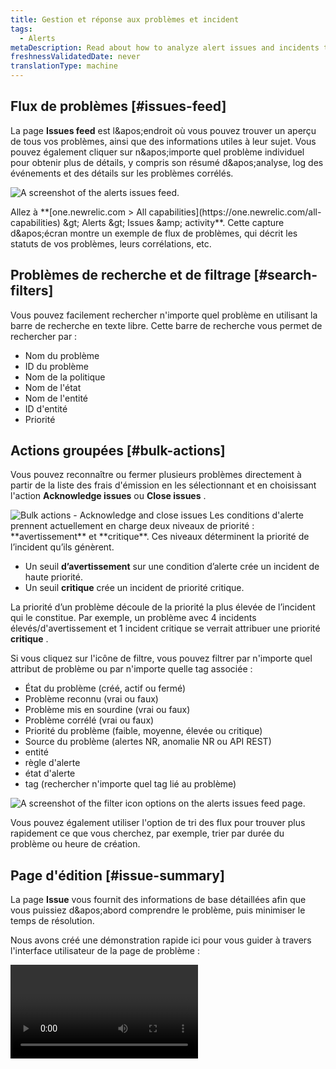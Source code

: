 ```yaml
---
title: Gestion et réponse aux problèmes et incident
tags:
  - Alerts
metaDescription: Read about how to analyze alert issues and incidents to determine the root cause of an issue.
freshnessValidatedDate: never
translationType: machine
---
```


## Flux de problèmes [#issues-feed]

La page <DNT>**Issues feed**</DNT> est l&amp;apos;endroit où vous pouvez trouver un aperçu de tous vos problèmes, ainsi que des informations utiles à leur sujet. Vous pouvez également cliquer sur n&amp;apos;importe quel problème individuel pour obtenir plus de détails, y compris son résumé d&amp;apos;analyse, log des événements et des détails sur les problèmes corrélés.

<img
  title="The alerts issues feed."
  alt="A screenshot of the alerts issues
  feed."
  src="/images/accounts_screenshot-full_issue-feed.webp"
/>

<figcaption>
  Allez à <DNT>**[one.newrelic.com &gt; All capabilities](https://one.newrelic.com/all-capabilities) &amp;gt; Alerts &amp;gt; Issues &amp;amp; activity**</DNT>. Cette capture d&amp;apos;écran montre un exemple de flux de problèmes, qui décrit les statuts de vos problèmes, leurs corrélations, etc.
</figcaption>

## Problèmes de recherche et de filtrage [#search-filters]

Vous pouvez facilement rechercher n&apos;importe quel problème en utilisant la barre de recherche en texte libre. Cette barre de recherche vous permet de rechercher par :

* Nom du problème
* ID du problème
* Nom de la politique
* Nom de l&apos;état
* Nom de l&apos;entité
* ID d&apos;entité
* Priorité

## Actions groupées [#bulk-actions]

Vous pouvez reconnaître ou fermer plusieurs problèmes directement à partir de la liste des frais d&apos;émission en les sélectionnant et en choisissant l&apos;action <DNT>**Acknowledge issues**</DNT> ou <DNT>**Close issues**</DNT> .

<img title="Bulk actions - Acknowledge and close issues" alt="Bulk actions - Acknowledge and close issues" src="/images/alerts_screenshot-crop_issues-acknowledge-close-issues.webp" />

<Callout variant="important">
  Les conditions d&apos;alerte prennent actuellement en charge deux niveaux de priorité : **avertissement** et **critique**. Ces niveaux déterminent la priorité de l’incident qu’ils génèrent.

  * Un seuil **d’avertissement** sur une condition d’alerte crée un incident de haute priorité.
  * Un seuil **critique** crée un incident de priorité critique.

  La priorité d’un problème découle de la priorité la plus élevée de l’incident qui le constitue. Par exemple, un problème avec 4 incidents élevés/d&apos;avertissement et 1 incident critique se verrait attribuer une priorité **critique** .
</Callout>

Si vous cliquez sur l&apos;icône de filtre, vous pouvez filtrer par n&apos;importe quel attribut de problème ou par n&apos;importe quelle tag associée :

* État du problème (créé, actif ou fermé)
* Problème reconnu (vrai ou faux)
* Problème mis en sourdine (vrai ou faux)
* Problème corrélé (vrai ou faux)
* Priorité du problème (faible, moyenne, élevée ou critique)
* Source du problème (alertes NR, anomalie NR ou API REST)
* entité
* règle d&apos;alerte
* état d&apos;alerte
* tag (rechercher n&apos;importe quel tag lié au problème)

<img title="Filter icon options on the alerts issues feed page." alt="A screenshot of the filter icon options on the alerts issues feed page." src="/images/accounts_screenshot-crop_issue-feed-filter-icon.webp" />

Vous pouvez également utiliser l&apos;option de tri des flux pour trouver plus rapidement ce que vous cherchez, par exemple, trier par durée du problème ou heure de création.

## Page d&apos;édition [#issue-summary]

La page <DNT>**Issue**</DNT> vous fournit des informations de base détaillées afin que vous puissiez d&amp;apos;abord comprendre le problème, puis minimiser le temps de résolution.

Nous avons créé une démonstration rapide ici pour vous guider à travers l&apos;interface utilisateur de la page de problème :

<Video type="wistia" id="b13vkx69yv" />

Le <DNT>**Issue page**</DNT> comprend les sections suivantes :

* <DNT>**Issue payload:**</DNT> Cela vous fournit les détails de la charge utile du problème et vous permet de copier la charge utile en un clic.

* <DNT>**Issue destinations:**</DNT> Sous le nom du problème, vous verrez une catégorie appelée Notifié, qui présentera vos destinations. Passez la souris sur les destinations et vous verrez une présentation détaillée des destinations et un lien vers le ticket qui a été ouvert.

* <DNT>**Issue duration:**</DNT> En haut du nom du problème, vous verrez la durée du problème.

* <DNT>**Number of incidents:**</DNT> En haut de la section d&amp;apos;activité incident , vous verrez le nombre total d&amp;apos;incidents dans le problème.

* <DNT>**Incident list:**</DNT> Sur le côté gauche de la section d&amp;apos;activité incident , vous verrez la liste des activités incident , qui affiche les informations les plus pertinentes sur chaque incident telles que la priorité, l&amp;apos;état, le nom de l&amp;apos;incident, la date et l&amp;apos;heure de sa création et la durée. Vous pouvez également trier la liste par durée, par incident mis en sourdine, du plus récent au plus ancien et par incident critique à faible. Enfin, vous pouvez filtrer uniquement par incident ouvert en activant le bouton <DNT>**Show open only**</DNT> .

* <DNT>**Incident activity chosen:**</DNT> Cliquer sur un incident dans la liste des activités incident ouvrira l&amp;apos;incident sur la droite dans un mode d&amp;apos;affichage complet, qui inclura des informations telles que la règle d&amp;apos;alerte, la condition d&amp;apos;alerte et le type de condition d&amp;apos;alerte.

* <DNT>**Incident graph:**</DNT> Cliquer sur un incident dans la liste des activités incident ouvrira également le graphique incident dans son intégralité, ce qui vous permettra de mieux visualiser les périodes de dégradation, incident et de récupération.

* <DNT>**User actions (above the chart):**</DNT> Cliquer sur un incident dans la liste des activités d&amp;apos;incident affichera certaines actions que vous pouvez effectuer :

  * Une URL de livre d&apos;exécution apparaîtra ici si cette condition a une URL de livre d&apos;exécution définie.
  * Un bouton d&apos;aperçu de l&apos;entité qui vous redirige vers la page de résumé de l&apos;entité avec la fenêtre de temps de l&apos;incident (tout type d&apos;entité).
  * Un bouton <DNT>**See errors**</DNT> apparaît uniquement lorsqu&amp;apos;il existe des groupes d&amp;apos;erreurs de la boîte de réception des erreurs qui sont liés à la même entité et qui se sont produits dans la même fenêtre temporelle que l&amp;apos;incident.
  * L&apos;icône de points de suspension <DNT>**...**</DNT> possède un menu déroulant qui contient l&amp;apos;option de fermer un certain incident (uniquement lorsque le problème comporte plus d&amp;apos;un incident) et affiche également les frais incident .

* <DNT>**Incident entity section (below the chart):**</DNT> Si vous cliquez sur un incident dans la liste des activités d&amp;apos;incident, vous verrez ce qui suit :

  * L&apos;entité impactée, le type d&apos;entité et le nom du compte de cet incident appartiennent à.

  * Une liste de balises (balises d&apos;entité et de condition) et leurs valeurs. Cliquez sur le bouton <DNT>**Show all**</DNT> pour afficher toutes les balises.

    <img title="The Issues & activity page and its different sections: Issue payload, destinations, duration, and incident number, activity list, graph, and entity list." alt="A screenshot of the Issues & activity page and its different sections: Issue payload, destinations, duration, and incident number, activity list, graph, and entity list." src="/images/accounts_screenshot-crop_new-issue-page.webp" />

## Autopsie [#postmortem-intro]

Une autopsie est un processus rétrospectif que les équipes utilisent pour analyser ce qui a fonctionné et ce qui n&apos;a pas fonctionné lors de la réponse et de la résolution d&apos;un incident.

Dans la plateforme New Relic , la fonctionnalité post-mortem est un outil qui collecte automatiquement les données liées à un incident, permettant à votre équipe de se concentrer sur l&apos;analyse et les éléments d&apos;action pour améliorer les réponses aux incidents futurs.

L&apos;autopsie comprend :

* le compte rendu d&apos;un incident, y compris les descriptions
* Chronologie de l&apos;incident
* L&apos;impact de l&apos;incident
* Les causes profondes de l&apos;incident
* Mesures d&apos;atténuation prises par votre équipe
* Mesures de suivi pour éviter que l&apos;incident ne se reproduise à l&apos;avenir

Pour connaître les étapes détaillées sur la création d&apos;un post-mortem ou pour regarder notre démonstration, visitez notre page [de documentation Post-mortem](/docs/alerts-applied-intelligence/applied-intelligence/postmortems-applied-intelligence/) .

## Analyse des causes profondes [#root-cause-analysis]

L’analyse des causes profondes trouve automatiquement les causes potentielles d’un problème et l’entité impactée. Il vous montre pourquoi des problèmes ouverts se sont produits, quel déploiement a contribué, ainsi que les logs d&apos;erreurs et l&apos;attribut pertinents. Avec cela, vous pouvez enquêter sur le problème et réduire votre Délai moyen de résolution (MTTR) (MTTR).

<Callout variant="tip">
  Notez que l’analyse des causes profondes dépend d’autres sources de données et fonctionnalités New Relic . C’est pourquoi les informations d’analyse des causes profondes ne sont pas toujours présentes pour chaque problème.
</Callout>

<img title="An example root cause analysis." alt="A screenshot example root cause analysis" src="/images/accounts_screenshot-crop_root-cause-analysis-.webp" />

<figcaption>
  Lorsque vous sélectionnez un problème, vous pouvez voir <DNT>**Root cause analysis**</DNT> informations.
</figcaption>

L&apos;analyse des causes profondes comprend trois sections principales UI :

* <DNT>**Deployment events**</DNT>:Lorsque vous mettez en place des déploiements, nous fournissons les déploiements les plus proches de la création du problème. Les changements, tels que le déploiement, représentent un pourcentage élevé des causes profondes des incidents et disposer de ces informations peut aider à diagnostiquer et à résoudre les problèmes.
* <DNT>**Error logs**</DNT>:Vous pouvez explorer des millions de messages de log en un seul clic et utiliser des requêtes manuelles pour vous aider à trouver des modèles anormaux et des problèmes difficiles à trouver.
* <DNT>**Attributes to investigate**</DNT>:Nous analysons la distribution des attributs et recherchons les causes possibles en trouvant des changements significatifs dans la distribution. Cette section montre également les changements dans la base de données et les métriques externes. Vous pouvez également [interroger un attribut intéressant](/docs/query-your-data/nrql-new-relic-query-language/get-started/introduction-nrql-new-relics-query-language).

## Entité impactée et carte des enjeux

<img title="The issue entity map view." alt="A screenshot of the issue entity map view." src="/images/accounts_screenshot-crop_issue-map-final.webp" />

<figcaption>
  Passez la souris sur une entité pour voir plus d’informations à son sujet.
</figcaption>

Dans la section <DNT>**Impacted entities**</DNT> , une carte des problèmes est disponible pour tout problème impliquant deux entités ou plus. La [carte](/docs/new-relic-one/use-new-relic-one/ui-data/maps-in-context/) montre non seulement l’entité affectée, mais aussi les services et les ressources directement liés à cette entité.

<DNT>**Impacted entities:**</DNT> Une entité est tout ce qui possède des données que vous pouvez monitorer. Plus précisément, ils se concentrent sur les incidents provenant des sources New Relic , en extrayant l&amp;apos;entité et en fournissant un résumé. Chaque entité est unique. Vous pouvez voir votre entité dans une liste ou sur une carte.

Selon les données d’un problème, ces quatre sections peuvent apparaître ensemble pour chaque problème ou séparément. Il vous suffit de cliquer sur les 3 points à côté de l&apos;entité pour ouvrir le menu déroulant avec les options suivantes :

* <DNT>**See dashboards**</DNT> aide l&amp;apos;utilisateur de votre compte à consulter et à interagir avec [les dashboards](/docs/query-your-data/explore-query-data/dashboards/introduction-dashboards/) que vous avez créés et qui sont liés à une entité. Les requêtes que vous avez exécutées pour alimenter les différents widgets sont automatiquement mappées à l&amp;apos;entité chaque fois que possible et vous sont présentées ici pour un accès et une découverte rapides.
* <DNT>**Entity view**</DNT> ouvrira la page d&amp;apos;anomalie de l&amp;apos;application. Ceci est uniquement disponible pour les applications configurées pour la détection proactive.
* Il existe deux types de <DNT>**deployment events**</DNT>: le déploiement et le déploiement associé. Cliquez sur <DNT>**[Show all deployments](/whats-new/applied-intelligence-deployment-events-issue-feed)**</DNT> pour voir tous vos événements de déploiement dès leur arrivée, ou cliquez sur un déploiement spécifique pour voir sa page de déploiement <InlinePopover type="apm" />. La [pageAPM déploiement](/docs/change-tracking/change-tracking-view-analyze/#deployment-details) répertorie les déploiements récents et leur impact sur les scores Apdex, le temps de réponse, le débit et les erreurs de votre utilisateur final et du serveur d&amp;apos;application. Cette section n&amp;apos;apparaîtra que si New Relic a identifié une application sous l&amp;apos;entité impactée qui a été déployée.

## Chronologie et log des problèmes [#visual-timeline]

La chronologie des problèmes, telle que présentée ci-dessous, vous montre une répartition des éléments suivants :

* incident
* Les tendances en cours
* Quels incidents sont actifs
* Quels incidents sont résolus
* Qu&apos;est-ce qui est corrélé les uns aux autres
* Différentes étapes clés à différents niveaux de problématique

<img title="An example issue timeline." alt="A screenshot example issue timeline." src="/images/accounts_screenshot-crop_incidents-timeline.webp" />

Si vous souhaitez consulter les logs des problèmes, vous pouvez simplement basculer vers le bouton log des problèmes où vous pourrez afficher l&apos;horaire et les détails notification . Vous pouvez également cliquer sur « Afficher plus » pour voir le log complet des problèmes.

<img title="Issue Log View." alt="A screenshot example issue logs." src="/images/accounts_screenshot-crop_issue-log.webp" />

De plus, vous verrez une ligne grise en haut de la chronologie. Par rapport à la chronologie visuelle qui montre les changements apportés à chaque incident, la ligne grise représente les changements apportés au problème.

<img title="The incident intelligence issue timeline with event detail." alt="A screenshot of the incident intelligence issue timeline with event detail." src="/images/accounts_screenshot-crop_new-issue-timeline-grey.webp" />

<figcaption>
  Passez la souris sur la ligne grise pour voir les détails de l&apos;événement.
</figcaption>

Enfin, passez la souris sur l’incident pour voir des informations sur l’emplacement, le moment et le niveau d’importance d’un incident spécifique.

<img title="The incident intelligence issue timeline with critical event detail." alt="A screenshot of the incident intelligence issue timeline with critical event detail." src="/images/accounts_screenshot-crop_new-issue-timeline.webp" />

<figcaption>
  Cette figure montre un incident particulier peuplé le 11 janvier avec un niveau de <DNT>**Critical**</DNT>.
</figcaption>

Pour afficher les numéros au format texte, dans le coin droit, cliquez sur <DNT>**Switch to issue log view.**</DNT>

## Utiliser les décisions [#decisions]

Pour réduire davantage le bruit ou obtenir une meilleure corrélation incident , vous pouvez modifier ou personnaliser vos décisions. Les décisions déterminent la manière dont les incidents sont regroupés.

Pour commencer, consultez [Décisions](/docs/new-relic-one/use-new-relic-one/new-relic-ai/get-started-decisions).